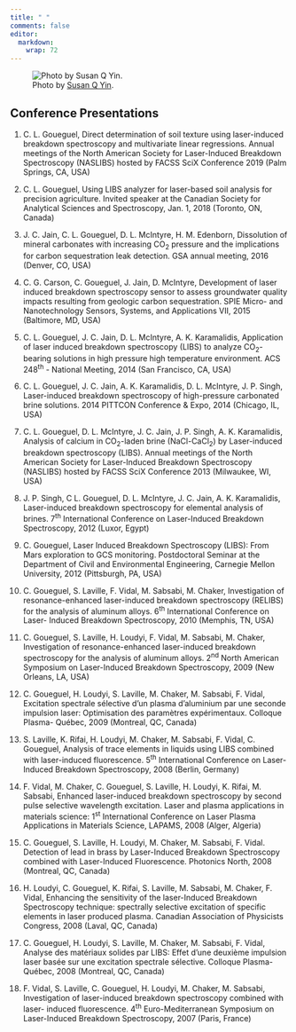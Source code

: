 ```yaml
---
title: " "
comments: false
editor: 
  markdown: 
    wrap: 72
---
```


![Photo by [Susan Q
Yin](https://unsplash.com/photos/books-on-brown-wooden-shelf-2JIvboGLeho?utm_content=creditShareLink&utm_medium=referral&utm_source=unsplash).](images/books.png){fig-align="center"}

::: justified
## Conference Presentations

1.  C. L. Goueguel, Direct determination of soil texture using
    laser-induced breakdown spectroscopy and multivariate linear
    regressions. Annual meetings of the North American Society for
    Laser-Induced Breakdown Spectroscopy (NASLIBS) hosted by FACSS SciX
    Conference 2019 (Palm Springs, CA, USA)

2.  C. L. Goueguel, Using LIBS analyzer for laser-based soil analysis
    for precision agriculture. Invited speaker at the Canadian Society
    for Analytical Sciences and Spectroscopy, Jan. 1, 2018 (Toronto, ON,
    Canada)

3.  J. C. Jain, C. L. Goueguel, D. L. McIntyre, H. M. Edenborn,
    Dissolution of mineral carbonates with increasing CO~2~ pressure and
    the implications for carbon sequestration leak detection. GSA annual
    meeting, 2016 (Denver, CO, USA)

4.  C. G. Carson, C. Goueguel, J. Jain, D. McIntyre, Development of
    laser induced breakdown spectroscopy sensor to assess groundwater
    quality impacts resulting from geologic carbon sequestration. SPIE
    Micro- and Nanotechnology Sensors, Systems, and Applications VII,
    2015 (Baltimore, MD, USA)

5.  C. L. Goueguel, J. C. Jain, D. L. McIntyre, A. K. Karamalidis,
    Application of laser induced breakdown spectroscopy (LIBS) to
    analyze CO~2~-bearing solutions in high pressure high temperature
    environment. ACS 248^th^ - National Meeting, 2014 (San Francisco,
    CA, USA)

6.  C. L. Goueguel, J. C. Jain, A. K. Karamalidis, D. L. McIntyre, J. P.
    Singh, Laser-induced breakdown spectroscopy of high-pressure
    carbonated brine solutions. 2014 PITTCON Conference & Expo, 2014
    (Chicago, IL, USA)

7.  C. L. Goueguel, D. L. McIntyre, J. C. Jain, J. P. Singh, A. K.
    Karamalidis, Analysis of calcium in CO~2~-laden brine (NaCl-CaCl~2~)
    by Laser-induced breakdown spectroscopy (LIBS). Annual meetings of
    the North American Society for Laser-Induced Breakdown Spectroscopy
    (NASLIBS) hosted by FACSS SciX Conference 2013 (Milwaukee, WI, USA)

8.  J. P. Singh, C L. Goueguel, D. L. McIntyre, J. C. Jain, A. K.
    Karamalidis, Laser-induced breakdown spectroscopy for elemental
    analysis of brines. 7^th^ International Conference on Laser-Induced
    Breakdown Spectroscopy, 2012 (Luxor, Egypt)

9.  C. Goueguel, Laser Induced Breakdown Spectroscopy (LIBS): From Mars
    exploration to GCS monitoring. Postdoctoral Seminar at the
    Department of Civil and Environmental Engineering, Carnegie Mellon
    University, 2012 (Pittsburgh, PA, USA)

10. C. Goueguel, S. Laville, F. Vidal, M. Sabsabi, M. Chaker,
    Investigation of resonance-enhanced laser-induced breakdown
    spectroscopy (RELIBS) for the analysis of aluminum alloys. 6^th^
    International Conference on Laser- Induced Breakdown Spectroscopy,
    2010 (Memphis, TN, USA)

11. C. Goueguel, S. Laville, H. Loudyi, F. Vidal, M. Sabsabi, M. Chaker,
    Investigation of resonance-enhanced laser-induced breakdown
    spectroscopy for the analysis of aluminum alloys. 2^nd^ North
    American Symposium on Laser-Induced Breakdown Spectroscopy, 2009
    (New Orleans, LA, USA)

12. C. Goueguel, H. Loudyi, S. Laville, M. Chaker, M. Sabsabi, F. Vidal,
    Excitation spectrale sélective d’un plasma d’aluminium par une
    seconde impulsion laser: Optimisation des paramètres expérimentaux.
    Colloque Plasma- Québec, 2009 (Montreal, QC, Canada)

13. S. Laville, K. Rifai, H. Loudyi, M. Chaker, M. Sabsabi, F. Vidal, C.
    Goueguel, Analysis of trace elements in liquids using LIBS combined
    with laser-induced fluorescence. 5^th^ International Conference on
    Laser-Induced Breakdown Spectroscopy, 2008 (Berlin, Germany)

14. F. Vidal, M. Chaker, C. Goueguel, S. Laville, H. Loudyi, K.
    Rifai, M. Sabsabi, Enhanced laser-induced breakdown spectroscopy by
    second pulse selective wavelength excitation. Laser and plasma
    applications in materials science: 1^st^ International Conference on
    Laser Plasma Applications in Materials Science, LAPAMS, 2008 (Alger,
    Algeria)

15. C. Goueguel, S. Laville, H. Loudyi, M. Chaker, M. Sabsabi, F. Vidal.
    Detection of lead in brass by Laser-Induced Breakdown Spectroscopy
    combined with Laser-Induced Fluorescence. Photonics North, 2008
    (Montreal, QC, Canada)

16. H. Loudyi, C. Goueguel, K. Rifai, S. Laville, M. Sabsabi, M.
    Chaker, F. Vidal, Enhancing the sensitivity of the laser-Induced
    Breakdown Spectroscopy technique: spectrally selective excitation of
    specific elements in laser produced plasma. Canadian Association of
    Physicists Congress, 2008 (Laval, QC, Canada)

17. C. Goueguel, H. Loudyi, S. Laville, M. Chaker, M. Sabsabi, F. Vidal,
    Analyse des matériaux solides par LIBS: Effet d’une deuxième
    impulsion laser basée sur une excitation spectrale sélective.
    Colloque Plasma-Québec, 2008 (Montreal, QC, Canada)

18. F. Vidal, S. Laville, C. Goueguel, H. Loudyi, M. Chaker, M. Sabsabi,
    Investigation of laser-induced breakdown spectroscopy combined with
    laser- induced fluorescence. 4^th^ Euro-Mediterranean Symposium on
    Laser-Induced Breakdown Spectroscopy, 2007 (Paris, France)
:::
